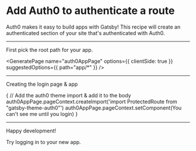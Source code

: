 # Add Auth0 to authenticate a route

Auth0 makes it easy to build apps with Gatsby! This recipe
will create an authenticated section of your site that's authenticated
with Auth0.

<Config
  name="auth0/add-auth0-to-route"
  dependencies="auth0/add-auth0"
/>

---

First pick the root path for your app.

<GeneratePage
  name="auth0AppPage"
  options={{
    clientSide: true
  }}
  suggestedOptions={{
    path="app/*"
  }}
/>

---

Creating the login page & app

{
  // Add the auth0 theme import & add it to the body
  auth0AppPage.pageContext.createImport('import ProtectedRoute from "gatsby-theme-auth0"')
  auth0AppPage.pageContext.setComponent(<ProtectedRoute>You can't see me until you login</ProtectedRoute>)
}


<WritePage page={auth0AppPage.pageContext} />
<WritePage page={{path: `/login/`, component: LoginPage />

---

Happy development!

<LocalDevLink to={pageContext.rootPath}>Try logging in to your new app.</LocalDevLink>
